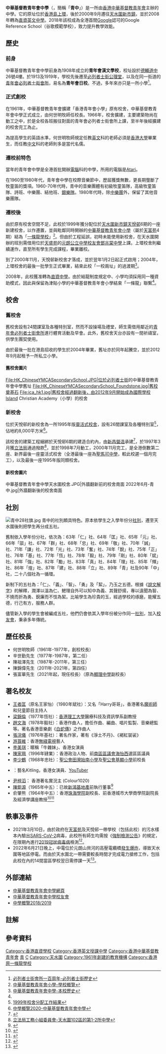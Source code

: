 {{Infobox school 
| name =中華基督教青年會中學<br>Chinese YMCA Secondary School
| former_name = 
| image = 2022年2月-青年會中學.jpg
| motto= 敬神愛人
| established = 1961年
| type = 直資中學
| language = [[英語|英語]]為主
| superintendent = 
| principal = 張富華先生
| vice_principal = 
| religion = 基督教
| house = 仁社、義社、智社、勇社、絜社
| pupils = 1,031人{{notetag|2020-21年度<ref>[http://www3.cymcass.edu.hk/wp-content/uploads/2013/09/20-21-%E5%85%A8%E6%96%B9%E4%BD%8D%E5%AD%B8%E7%BF%92%E6%B4%A5%E8%B2%BC%E6%B4%A5%E8%B2%BC%E9%81%8B%E7%94%A8%E8%A8%88%E5%8A%83.pdf 中華基督教青年會中學2020-21年度全方位學習津貼運用計劃]</ref>}}
| faculty = 96
| classes = 31
| school_sponsoring_body = [[香港中華基督教青年會|香港中華基督教青年會]]
| su =
| location = {{HKG}}<br>[[新界|新界]][[天水圍|天水圍]][[天悅邨|天悅邨]]第6期（現址）<br>[[上環|上環]][[必列者士街|必列者士街]]70號（舊址）
| number = 
| website = http://www3.cymcass.edu.hk/
}}
'''中華基督教青年會中學'''（{{lang-en|Chinese YMCA Secondary School}}，簡稱「'''青中'''」）是一所由[[香港中華基督教青年會|香港中華基督教青年會]]主辦的中學。它的原址位於[[香港島|香港島]][[上環|上環]]，後於2000年9月遷往[[天水圍新市鎮|天水圍新市鎮]]，並於2008年轉為[[直接資助計劃|直資]][[香港英文授課中學|英文中學]]。2018年該校成為全港首間[[Google|Google]]認可的Google Reference School（谷歌模範學校），致力提升教學效能。

==歷史==
===前身===
中華基督教青年會中學前身為1908年成立的'''青年會漢文學校'''，校址設於[[德輔道中|德輔道中]]26號4樓。於1913及1919年，學校先後遷至[[必列者士街|必列者士街]][[中華基督教會公理堂_(必列者士街)|公理堂]]，以及在同一街道的[[香港中華基督教青年會必列者士街會所|青年會必列者士街會所]]，易名為'''青年會日校'''。不過，多年來亦只是一所小學<ref>[https://www.ymca.org.hk/bsc/index-zh.php 必列者士街會所一百周年-必列者士街歷史]</ref>。

===正式創校===
在1961年，中華基督教青年會擴建「香港青年會小學」原有校舍，中華基督教青年會中學正式成立，由何世明牧師任校長。1966年，校舍擴建，主要建築物尚在動工之中，於是全校各班搬往對面的青年會必列者士街會所上課，至半年後經擴建的校舍完工為止。

為提高學生的英語水準，何世明牧師規定任教[[英文|英文]]科的老師必須是[[香港大學|香港大學]]畢業生，而任教[[中文|中文]]科的老師則多是當代名儒。

===遷校前特色===
當年的青年會中學是全港首批開辦[[電腦|電腦]]科的中學，所用的電腦是[[雅達利|Atari]]。

在1960至1980年代，青年會中學在校際音樂節中，歷屆獲獎無數，更長期壟斷了牧童笛的獎項。1960-70年代時，青中的音樂團體有初級牧童笛隊，高級牧童笛隊、詩班、中樂團、結他班、[[銀樂隊|銀樂隊]]。1980年代時，除[[中樂團|中樂團]]外，保留了其他音樂團隊。

===遷校後===
由於原有校舍空間不足，此校於1999年獲分配位於[[天水圍新市鎮|天水圍新市鎮]][[天悅邨|天悅邨]]6期的一座新建校舍，以作遷置，並與毗鄰同時開辦的[[中華基督教青年會小學|中華基督教青年會小學]]（屬於[[天富苑|天富苑]]4期）結為「[[一條龍學校|一條龍學校]]」<ref name=一條龍>[http://www.cymcaps.edu.hk/CustomPage/paragraphGroup.aspx?ct=customPage&webPageId=16&pageId=2&nnnid=3 中華基督教青年會小學-學校概覽]</ref>。但由於工程延誤，初時未能使用新校舍，在天水圍開辦的班別需借用位於[[天盛苑|天盛苑]]的[[元朗公立中學校友會鄧兆棠中學|元朗公立中學校友會鄧兆棠中學]]上課。上環校舍則繼續運作，直至所有學生完成課程，畢業離校。

到了2000年11月，天悅邨新校舍才落成，並於翌年1月2日起正式啟用；2004年，上環校舍的最後一批學生正式畢業，結束此校「一校兩址」的過渡期<ref>[http://www3.cymcass.edu.hk/zh-hant/school-history/ 中華基督教青年會中學-本校歷史]</ref>。

2008年，此校獲准轉為[[直接資助計劃|直資中學]]。由於結龍制度規定中、小學均須採用同一種資助模式，因此與保留為津貼小學的中華基督教青年會小學結束「一條龍」聯繫<ref name=一條龍/>。

==校舍==
===舊校舍===
舊校舍設有24間課室及各種特別室，然而不設操場及禮堂，師生需借用鄰近的[[香港中華基督教青年會必列者士街會所|青年會必列者士街會所]]進行體育活動及早會。此外，舊校舍天台亦設有一間祈禱室，供學生團契使用。

由於最後一批在港島招收的學生於2004年畢業，舊址亦於同年起騰空，並於2012年9月起租予一所私立小學。
====舊校舍圖片====
<gallery>
File:HK_ChineseYMCASecondarySchool.JPG|位於[[必列者士街|必列者士街]]的中華基督教青年會中學舊址
File:HK_ChineseYMCASecondarySchool_Foundstone.jpg|舊校奠基石
File:ica_hk1.jpg|舊校舍經過翻新後，由2012年9月開始成為國際學校Island Christian Academy（小學）的校舍
</gallery>

===新校舍===
位於天悅邨的新校舍為一所1995年版[[靈活式校舍|靈活式校舍]]，設有26間課室及各種特別室<ref>[https://www.edb.gov.hk/attachment/tc/sch-admin/sch-premises-info/allocation-of-sch/sae-result/result99-c.pdf 1999年校舍分配工作結果]</ref>，佔地約8,000平方米<ref>[https://www.chsc.hk/ssp2020/sch_detail.php?li_id=2&lang_id=2&chg_district_id=1&sch_id=454&return_page=sch_list.php%3Flang_id%3D2%26chg_district_id%3D1%26search_mode%3D%26frmMode%3Dpagebreak%26sort_id%3D-1%26district_id%3D18 中學概覽2020-中華基督教青年會中學]</ref>。

該校舍的建築工程綑綁於天悅邨6期的建造合約內，由[[新昌營造|新昌營造]]承建<ref>{{Cite web |archiveurl=https://web.archive.org/web/19990423050703/http://www.hsinchong.com/hcc/html/mp1.htm |url=http://www.hsinchong.com/hcc/html/mp1.htm  |title=Major Project |publisher=新昌營造 |archivedate=1999-04-23 |deadurl=yes |language=en |accessdate=2019-07-08}}</ref>，於1997年3月獲[[香港立法局|立法局]]通過撥款<ref>[https://www.legco.gov.hk/yr96-97/chinese/fc/pwsc/papers/pw0503-8.htm 立法局工務小組委員會-天水圍102區的第1-2所中學]</ref>，並於1998年7月動工，2000年11月完工，是全港倒數第二座、新界最後一座靈活式校舍（全港最後一座為[[聖馬可中學|聖馬可中學]]，較此校遲一個月完工），以及最後一座1995年版同類校舍。

====新校舍圖片====
<gallery>
中華基督教青年會中學天水圍校舍.JPG|外牆翻新前的校舍南面
2022年6月-青中.jpg|外牆翻新後的校舍南面
</gallery>

==社別==
[[File:青中28社旗.jpg|thumb]]
青中的社別頗具特色。原本依學生之入學年份分[[级社|社別]]，遷至天水圍後則把學生再分成五社。

舊制依入學年份分社，依次為：63年「仁」社、64年「匡」社、65年「元」社、66年「燄」社、67年「群」社、68年「忠」社、69年「敬」社、70年「誠」社、71年「謙」社、72年「光」社、73年「奮」社、74年「銳」社、75年「正」社、76年「基」社、77年「恆」社、78年「毅」社、79年「剛」社、80年「斌」社、81年「強」社、82年「勵」社、83年「真」社、84年「理」社、85年「輝」社、86年「煌」社、87年「建」社、88年「立」社、89年「青」社及90年「中」社，二十八個社為一循環。

新制下的五社為：「仁」、「義」、「智」、「勇」及「絜」，乃玉之五德。根據《[[说文解字|說文解字]]》的解釋，潤澤以溫為仁、鰓理自外可以知中為義、其聲舒揚，專以遠聞為智、不撓而折為勇、銳廉而不忮為絜。比喻學生為珍貴的玉，經過學校的琢磨，能耀五德，行己有方，服務人群。

儘管新入學的學生會被編成五社，他們仍會依其入學年份被分作同一[[级社|社別]]，加入[[校友會|校友會]]，秉承多年傳統。

==歷任校長==
*何世明牧師（1961年-1977年，創校校長）
*辛世勤先生（1977年-1987年，第二任）
*陳祖澤先生（1987年-2011年，第三任）
*陳錦偉先生（2011年-2021年，第四任）
*張富華先生（2021年起，現任校長）（原為[[顯理中學|顯理中學]]副校長）

==著名校友==
* [[王者匡|王者匡]]（原名王家怡）（1980年斌社）：又名「Harry哥哥」，香港著名[[魔術師|魔術師]]和兒童節目主持人
* [[梁錦倫|梁錦倫]]（1977年恆社）：[[香港理工大學|香港理工大學]]醫療科技及資訊學系副教授
* [[趙文海_(音樂人)|趙文海]]（1978年毅社）：香港作曲人，擔任作曲、編曲、唱片監製、音樂總監等。著名香港音樂劇《[[白蛇傳|白蛇傳]]》之作曲人
* [[張浣儀|張浣儀]]（1976年基社）：著名作家，著有《淨土不丹》、《褐紅袈裟》
* [[游莨維|游莨維]]：香港[[無綫電視|無綫電視]]藝人
* [[李美琪_(香港)|李美琪]]：暱稱「牛雜妹」、香港女演員
* [[陳家珮|陳家珮]]（1996年肄業）：香港政治人物、前[[南區區議會|南區區議會]][[海怡西|海怡西]]選區區議員
* [[李少鶴|李少鶴]]（1968年忠社）：[[聖公會田灣始南小學|聖公會田灣始南小學]]及[[聖公會基顯小學|聖公會基顯小學]]前校長
* {{tsl|yue|潘杰玲|潘杰玲|潘-{杰}-玲}}：藝名Kitling，香港女演員、[[YouTuber|YouTuber]]
* [[尹梓滔|尹梓滔]]： 香港著名實況主 (Colour1020)
* [[陳鉅源|陳鉅源]]（1965年中五）：已故[[新鴻基地產|新鴻基地產]]前執行董事<ref>{{cite news | title=中文中學會攷放榜 | url=https://mmis.hkpl.gov.hk/coverpage/-/coverpage/view?_coverpage_WAR_mmisportalportlet_hsf=%E4%B8%AD%E6%96%87%E4%B8%AD%E5%AD%B8%E6%9C%83%E8%80%83&_coverpage_WAR_mmisportalportlet_actual_q=%28%20verbatim_dc.collection%3A%28%22Old%5C%20HK%5C%20Newspapers%22%29%20%29%20AND+%28%20%28%20allTermsMandatory%3A%28true%29%20OR+all_dc.title%3A%28%E4%B8%AD%E6%96%87%E4%B8%AD%E5%AD%B8%E6%9C%83%E8%80%83%29%20OR+all_dc.creator%3A%28%E4%B8%AD%E6%96%87%E4%B8%AD%E5%AD%B8%E6%9C%83%E8%80%83%29%20OR+all_dc.contributor%3A%28%E4%B8%AD%E6%96%87%E4%B8%AD%E5%AD%B8%E6%9C%83%E8%80%83%29%20OR+all_dc.subject%3A%28%E4%B8%AD%E6%96%87%E4%B8%AD%E5%AD%B8%E6%9C%83%E8%80%83%29%20OR+fulltext%3A%28%E4%B8%AD%E6%96%87%E4%B8%AD%E5%AD%B8%E6%9C%83%E8%80%83%29%20OR+all_dc.description%3A%28%E4%B8%AD%E6%96%87%E4%B8%AD%E5%AD%B8%E6%9C%83%E8%80%83%29%20%29%20%29&_coverpage_WAR_mmisportalportlet_sort_field=dc.publicationdate_bsort&p_r_p_-1078056564_c=QF757YsWv5%2BakvA8rFW5Es8hcWaiSbIi&_coverpage_WAR_mmisportalportlet_o=447&_coverpage_WAR_mmisportalportlet_sort_order=asc&_coverpage_WAR_mmisportalportlet_filter=dc.publicationdate_dt%3A%5B1960-01-01T00%3A00%3A00Z+TO+1969-12-31T15%3A59%3A59Z%5D | page=17 | publisher=華僑日報 | date=1965-08-07 | accessdate=2021-11-16 |quote= }}</ref>
* 俞肇熊（1964年中五）：香港[[珠海學院|珠海學院]]副校長、前香港城市大學商學院副院長及經濟學講座教授<ref>{{cite news |title=青年會中學畢業典禮席上 關祖堯議員指出 防止阿飛的辦法 |url=https://mmis.hkpl.gov.hk/coverpage/-/coverpage/view?_coverpage_WAR_mmisportalportlet_hsf=%E7%95%A2%E6%A5%AD%E5%85%B8%E7%A6%AE&p_r_p_-1078056564_c=QF757YsWv5%2BakvA8rFW5Esegwft2G9IV&_coverpage_WAR_mmisportalportlet_o=489&_coverpage_WAR_mmisportalportlet_actual_q=%28%20verbatim_dc.collection%3A%28%22Old%5C%20HK%5C%20Newspapers%22%29%20%29%20AND+%28%20%28%20allTermsMandatory%3A%28true%29%20OR+all_dc.title%3A%28%E7%95%A2%E6%A5%AD%E5%85%B8%E7%A6%AE%29%20OR+all_dc.creator%3A%28%E7%95%A2%E6%A5%AD%E5%85%B8%E7%A6%AE%29%20OR+all_dc.contributor%3A%28%E7%95%A2%E6%A5%AD%E5%85%B8%E7%A6%AE%29%20OR+all_dc.subject%3A%28%E7%95%A2%E6%A5%AD%E5%85%B8%E7%A6%AE%29%20OR+fulltext%3A%28%E7%95%A2%E6%A5%AD%E5%85%B8%E7%A6%AE%29%20OR+all_dc.description%3A%28%E7%95%A2%E6%A5%AD%E5%85%B8%E7%A6%AE%29%20%29%20%29&_coverpage_WAR_mmisportalportlet_sort_field=dc.publicationdate_bsort&_coverpage_WAR_mmisportalportlet_sort_order=desc&_coverpage_WAR_mmisportalportlet_filter=dc.publicationdate_dt%3A%5B1960-01-01T00%3A00%3A00Z+TO+1969-12-31T15%3A59%3A59Z%5D |page=6 |language= |publisher=香港工商日報 | date=1964-11-28 |accessdate=2022-04-02 |quote= }}</ref><ref>{{cite news |title=靑年會中學畢業禮 |url=https://mmis.hkpl.gov.hk/coverpage/-/coverpage/view?_coverpage_WAR_mmisportalportlet_hsf=%E7%95%A2%E6%A5%AD%E7%A6%AE&_coverpage_WAR_mmisportalportlet_actual_q=%28%20verbatim_dc.collection%3A%28%22Old%5C%20HK%5C%20Newspapers%22%29%20%29%20AND+%28%20%28%20allTermsMandatory%3A%28true%29%20OR+all_dc.title%3A%28%E7%95%A2%E6%A5%AD%E7%A6%AE%29%20OR+all_dc.creator%3A%28%E7%95%A2%E6%A5%AD%E7%A6%AE%29%20OR+all_dc.contributor%3A%28%E7%95%A2%E6%A5%AD%E7%A6%AE%29%20OR+all_dc.subject%3A%28%E7%95%A2%E6%A5%AD%E7%A6%AE%29%20OR+fulltext%3A%28%E7%95%A2%E6%A5%AD%E7%A6%AE%29%20OR+all_dc.description%3A%28%E7%95%A2%E6%A5%AD%E7%A6%AE%29%20%29%20%29&_coverpage_WAR_mmisportalportlet_sort_field=dc.publicationdate_bsort&p_r_p_-1078056564_c=QF757YsWv5%2FH7zGe%2FKF%2BFMtKlYJlVQZh&_coverpage_WAR_mmisportalportlet_o=1092&_coverpage_WAR_mmisportalportlet_sort_order=desc&_coverpage_WAR_mmisportalportlet_filter=dc.publicationdate_dt%3A%5B1960-01-01T00%3A00%3A00Z+TO+1969-12-31T15%3A59%3A59Z%5D |page=3 |language= |publisher=工商晚報  | date=1964-11-28 |accessdate=2022-04-22 |quote= }}</ref>

==軼事及事件==
*2021年3月10日，由於政府在[[天富苑|天富苑]]及天悅邨一帶學校（包括此校）的污水樣本內驗出[[SARS-CoV-2|SARS-CoV-2]]病毒，此校所有師生均需按《[[強制檢測公告|強制檢測公告]]》的規定，在限期內進行[[2019冠狀病毒病|2019冠狀病毒病]]檢測<ref>{{cite news|url=https://www.info.gov.hk/gia/general/202103/10/P2021031000731.htm|title=政府就強制檢測公告刊憲|date=2021-03-10|accessdate=2021-04-09|work=香港特別行政區政府新聞公報}}</ref>。
*2022年6月21日晚上，中電位於元朗山貝河的高壓電纜橋[[2022年屯元天大停電事件|發生爆炸]]，導致天水圍等地區停電。而由於天水圍北一帶需要較長時間才完成電力搶修工作，包括此校在內的14間當區學校翌日需停課一天<ref>{{cite web |title= 受天水圍停電影響　11間中小學及幼稚園今日停課 |url= https://news.rthk.hk/rthk/ch/component/k2/1654113-20220622.htm |website=[[香港電台|香港電台]] |accessdate=2022-06-22 |date=2022-06-22}}</ref>。

==外部連結==
* [http://www.cymcass.edu.hk/ 中華基督教青年會中學網頁]{{Wayback|url=http://www.cymcass.edu.hk/ |date=20100318044040 }}
* [https://web.archive.org/web/20060615210200/http://cymcassaa.org/joomla/ 中華基督教青年會中學校友會]
* [http://www.chsc.hk/ssp2018/sch_detail.php?lang_id=2&sch_id=454 中學概覽2018/2019]

==註解==
{{notefoot}}

==參考資料==
{{reflist}}

[[Category:香港直資學校|Category:香港直資學校]]
[[Category:香港英文授課中學|Category:香港英文授課中學]]
[[Category:香港中華基督教青年會|Category:香港中華基督教青年會]]
[[Category:香港基督教新教學校|青]]
[[Category:元朗區中學|C]]
[[Category:天水圍|Category:天水圍]]
[[Category:1961年創建的教育機構|Category:1961年創建的教育機構]]
[[Category:香港原一條龍學校|Category:香港原一條龍學校]]